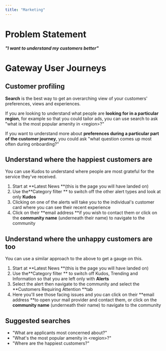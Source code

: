```yaml
---
title: "Marketing"
---
```


# **Problem Statement**

**_"I want to understand my customers better"_**

# **Gateway User Journeys**

## **Customer profiling**

**Search** is the best way to get an overarching view of your customers' preferences, views and experiences.

If you are looking to understand what people are **looking for in a particular region**, for example so that you could tailor ads, you can use search to ask "what is the most popular amenity in \<region\>?"

If you want to understand more about **preferences during a particular part of the customer journey**, you could ask "what question comes up most often during onboarding?"

## **Understand where the happiest customers are**

You can use Kudos to understand where people are most grateful for the service they've received.

1. Start at **Latest News **(this is the page you will have landed on)
2. Use the**Category filter ** to switch off the other alert types and look at only **Kudos**
3. Clicking on one of the alerts will take you to the individual's customer card where you can see their recent experience
4. Click on their **email address **if you wish to contact them or click on the **community name** (underneath their name) to navigate to the community

## **Understand where the unhappy customers are too**

You can use a similar approach to the above to get a gauge on this.

1. Start at **Latest News **(this is the page you will have landed on)
2. Use the**Category filter ** to switch off Kudos, Trending and Information so that you are left only with **Alerts**
3. Select the alert then navigate to the community and select the **Customers Requiring Attention **tab
4. Here you'll see those facing issues and you can click on their **email address **to open your mail provider and contact them, or click on the **community name** (underneath their name) to navigate to the community

## **Suggested searches**

- "What are applicants most concerned about?"
- "What's the most popular amenity in \<region\>?"
- "Where are the happiest customers?"